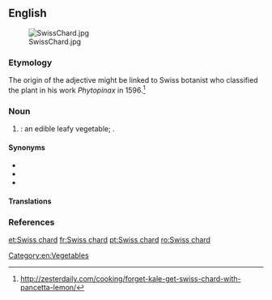 ==English==
[[File:SwissChard.jpg|thumb]]

===Etymology===
The origin of the adjective might be linked to Swiss botanist {{w|Gaspard Bauhin}} who classified the plant in his work ''Phytopinax'' in 1596.<ref>http://zesterdaily.com/cooking/forget-kale-get-swiss-chard-with-pancetta-lemon/</ref>

===Noun===
{{en-noun|~}}

# {{lb|en|culinary}} {{taxlink|Beta vulgaris var. cicla|species|noshow=1}}: an edible leafy vegetable; {{l|en|chard}}.

====Synonyms====
* {{l|en|chard}}
* {{l|en|mangold}}
* {{l|en|silverbeet}}

====Translations====
{{trans-see|chard}}

===References===
<references/>

[[Category:en:Vegetables]]

[[et:Swiss chard]]
[[fr:Swiss chard]]
[[pt:Swiss chard]]
[[ro:Swiss chard]]